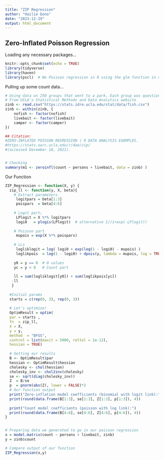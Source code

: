 ---
title: "ZIP Regression"
author: "Hailie Dono"
date: "2023-12-19"
output: html_document
---


## Zero-Inflated Poisson Regression

Loading any necessary packages...
```{r setup, include=FALSE}
knitr::opts_chunk$set(echo = TRUE)
library(tidyverse)
library(haven)
library(pscl)  # We Poisson regression in R using the glm function in one of the core packages... However, we need another package to run the zero-inflated Poisson model. We use the pscl package.
```


Pulling up some count data...
```{r}
# Using data on 250 groups that went to a park. Each group was questioned about how many fish they caught (count), how many children were in the group (child), how many people were in the group (persons), and whether or not they brought a camper to the park (camper)
# From UCLA's Statistical Methods and Data Analytics website
zinb <- read.csv("https://stats.idre.ucla.edu/stat/data/fish.csv")
zinb <- within(zinb, {
    nofish <- factor(nofish)
    livebait <- factor(livebait)
    camper <- factor(camper)
})

## Citation: 
#ZERO-INFLATED POISSON REGRESSION | R DATA ANALYSIS EXAMPLES. 
#https://stats.oarc.ucla.edu/r/dae/zip/
#(accessed December 18, 2021).


# Checking 
summary(m1 <- zeroinfl(count ~ persons + livebait, data = zinb) )
```

Our Function
```{r}
ZIP_Regression <- function(X, y) {
  zip_ll <- function(y, X, beta){
    # Extract parameters
     logitpars = beta[1:3]  
     poispars  = beta[4:6]
 
    # Logit part;
     LPlogit = X %*% logitpars
     logi0   = plogis(LPlogit)  # alternative 1/(1+exp(-LPlogit))
  
    # Poisson part
     mupois = exp(X %*% poispars)
  
    # LLs
     logliklogit = log( logi0 + exp(log(1 - logi0) - mupois) )
     loglikpois  = log(1 - logi0) + dpois(y, lambda = mupois, log = TRUE)
  
    y0 = y == 0  # 0 values
    yc = y > 0   # Count part
  
    ll = sum(logliklogit[y0]) + sum(loglikpois[yc])
   -ll
   }
    
  #Initial params
  starts = c(rep(0, 3), rep(0, 3))
  
  # Let's optimize!
  OptimResult = optim(
  par = starts ,
  fn  = zip_ll,
  X = X,
  y = y, 
  method  = "BFGS",
  control = list(maxit = 5000, reltol = 1e-12),
  hessian = TRUE)
  
  # Getting our results
  B <- OptimResult$par
  hessian <- OptimResult$hessian
  cholesky <- chol(hessian)
  cholesky_inv <- chol2inv(cholesky)
  se <- sqrt(diag(cholesky_inv))
  Z  = B/se
  p  = pnorm(abs(Z), lower = FALSE)*2
  # Our function output
  print("Zero-inflation model coefficients (binomial with logit link):")
  print(round(data.frame(B[1:3], se[1:3], Z[1:3], p[1:3]), 4))
  
  print("Count model coefficients (poisson with log link):")
  print(round(data.frame(B[4:6], se[4:6], Z[4:6], p[4:6]), 4))
}


# Preparing data we generated to go in our poisson regression
x = model.matrix(count ~ persons + livebait, zinb)
y = zinb$count

# Compare output of our function
ZIP_Regression(x,y)

```

